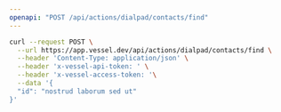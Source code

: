 ```yaml
---
openapi: "POST /api/actions/dialpad/contacts/find"
---
```


<RequestExample>

```bash Request
curl --request POST \
  --url https://app.vessel.dev/api/actions/dialpad/contacts/find \
  --header 'Content-Type: application/json' \
  --header 'x-vessel-api-token: ' \
  --header 'x-vessel-access-token: '\
  --data '{
  "id": "nostrud laborum sed ut"
}'
```

</RequestExample>
